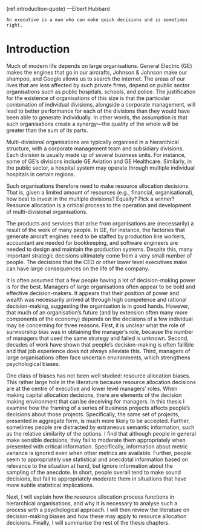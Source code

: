 (ref:introduction-quote) ---Elbert Hubbard

```block
An executive is a man who can make quick decisions and is sometimes right.
```

# Introduction {#introduction}

\minitoc

<!-- Organisations have a big impact on the world -->

Much of modern life depends on large organisations. General Electric (GE) makes
the engines that go in our aircrafts, Johnson & Johnson make our shampoo, and
Google allows us to search the internet. The areas of our lives that are less
affected by such private firms, depend on public sector organisations such as
public hospitals, schools, and police. The justification for the existence of
organisations of this size is that the particular combination of individual
divisions, alongside a corporate management, will lead to better performance for
each of the divisions than they would have been able to generate individually.
In other words, the assumption is that such organisations create a synergy---the
quality of the whole will be greater than the sum of its parts.

<!-- They are made up of multiple divisions -->

Multi-divisional organisations are typically organised in a hierarchical
structure, with a corporate management team and subsidiary divisions. Each
division is usually made up of several business units. For instance, some of
GE's divisions include GE Aviation and GE Healthcare. Similarly, in the public
sector, a hospital system may operate through multiple individual hospitals in
certain regions.

<!-- This means resource allocation -->

Such organisations therefore need to make resource allocation decisions. That
is, given a limited amount of resources (e.g., financial, organisational), how
best to invest in the multiple divisions? Equally? Pick a winner? Resource
allocation is a critical process to the operation and development of
multi-divisional organisations.

<!-- Many decisions come from one or few people -->

The products and services that arise from organisations are (necessarily) a
result of the work of many people. In GE, for instance, the factories that
generate aircraft engines need to be staffed by production line workers,
accountant are needed for bookkeeping, and software engineers are needed to
design and maintain the production systems. Despite this, many important
strategic decisions ultimately come from a very small number of people. The
decisions that the CEO or other lower level executives make can have large
consequences on the life of the company.

<!-- Managers are biased -->

It is often assumed that a few people having a lot of decision-making power is
for the best. Managers of large organisations often appear to be bold and
effective decision-makers. It appears that their position of power and wealth
was necessarily arrived at through high competence and rational decision-making,
suggesting the organisation is in good hands. However, that much of an
organisation's future (and by extension often many more components of the
economy) depends on the decisions of a few individual may be concerning for
three reasons. First, it is unclear what the role of survivorship bias was in
obtaining the manager's role, because the number of managers that used the same
strategy and failed is unknown. Second, decades of work have shown that people's
decision-making is often fallible and that job experience does not always
alleviate this. Third, managers of large organisations often face uncertain
environments, which strengthens psychological biases.

<!-- Examples of the consequences of biased manager decision-making? -->

<!-- Not enough work on resource allocation biases -->

One class of biases has not been well studied: resource allocation biases. This
rather large hole in the literature because resource allocation decisions are at
the centre of executive and lower level managers’ roles. When making capital
allocation decisions, there are elements of the decision making environment that
can be deceiving for managers. In this thesis I examine how the framing of a
series of business projects affects people's decisions about those projects.
Specifically, the same set of projects, presented in aggregate form, is much
more likely to be accepted. Further, sometimes people are distracted by
extraneous semantic information, such as the relative similarity of the options.
I find that although people in general make sensible decisions, they fail to
moderate them appropriately when presented with critical information.
Specifically, information about metric variance is ignored even when other
metrics are available. Further, people seem to appropriately use statistical and
anecdotal information based on relevance to the situation at hand, but ignore
information about the sampling of the anecdote. In short, people overall tend to
make sound decisions, but fail to appropriately moderate them in situations that
have more subtle statistical implications.

Next, I will explain how the resource allocation process functions in
hierarchical organisations, and why it is necessary to analyse such a process
with a psychological approach. I will then review the literature on
decision-making biases and how these may apply to resource allocation decisions.
Finally, I will summarise the rest of the thesis chapters.
